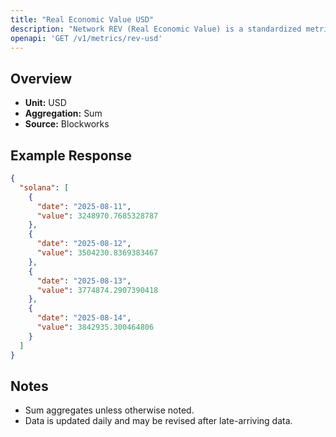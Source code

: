 ```yaml
---
title: "Real Economic Value USD"
description: "Network REV (Real Economic Value) is a standardized metric that tracks blockchain value accrual generated by user activity. REV consists of both in-protocol transaction fees and out-of-protocol tips that users pay for transaction execution, so it measures the monetary demand to transact onchain."
openapi: 'GET /v1/metrics/rev-usd'
---
```


## Overview

- **Unit:** USD
- **Aggregation:** Sum
- **Source:** Blockworks

## Example Response

```json
{
  "solana": [
    {
      "date": "2025-08-11",
      "value": 3248970.7685328787
    },
    {
      "date": "2025-08-12",
      "value": 3504230.8369383467
    },
    {
      "date": "2025-08-13",
      "value": 3774874.2907390418
    },
    {
      "date": "2025-08-14",
      "value": 3842935.300464806
    }
  ]
}
```

## Notes
- Sum aggregates unless otherwise noted.
- Data is updated daily and may be revised after late-arriving data.
